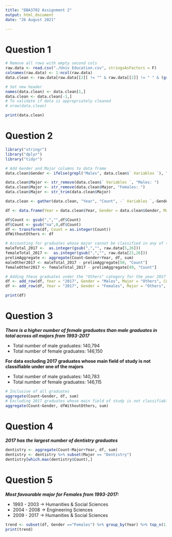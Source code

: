 ```yaml
---
title: "DBA3702 Assignment 2"
output: html_document
date: "26 August 2021"

---
```

# Question 1

```r

# Remove all rows with empty second cols
raw.data <- read.csv("./Univ Education.csv", stringsAsFactors = F)
colnames(raw.data) <- 1:ncol(raw.data)
data.clean <- raw.data[raw.data[[2]] != "" & raw.data[[2]] != " " & (grepl("Males:", raw.data$"1") | grepl("Females:", raw.data$"1") | grepl("Variables", raw.data$"1")),]

# Set new header
names(data.clean) <- data.clean[1,]
data.clean <- data.clean[-1,]
# To validate if data is appropriately cleaned
# nrow(data.clean)

print(data.clean)

```
# Question 2

```r
library("stringr")
library("dplyr")
library("tidyr")

# Add Gender and Major columns to data frame
data.clean$Gender <- ifelse(grepl("Males", data.clean$` Variables `), "Males", ifelse(grepl("Females", data.clean$` Variables `), "Females", "na"))

data.clean$Major <- str_remove(data.clean$` Variables `, "Males: ")
data.clean$Major <- str_remove(data.clean$Major, "Females: ")
data.clean$Major <- str_trim(data.clean$Major)

data.clean <- gather(data.clean, "Year", "Count", -` Variables `,-Gender, -Major)

df <- data.frame(Year = data.clean$Year, Gender = data.clean$Gender, Major = data.clean$Major, Count = data.clean$Count)

df$Count <- gsub(",","",df$Count)
df$Count <- gsub("na",0,df$Count)
df <- transform(df, Count = as.integer(Count))
dfWithoutOthers <- df

# Accounting for graduates whose major cannot be classified in any of the major categories provided in 2017
maleTotal_2017 <-  as.integer(gsub(",","", raw.data[5,26]))
femaleTotal_2017 <-  as.integer(gsub(",","", raw.data[21,26]))
prelimAggregate <- aggregate(Count~Gender+Year, df, sum)
maleOther2017 <- maleTotal_2017 - prelimAggregate[50, "Count"]
femaleOther2017 <- femaleTotal_2017 - prelimAggregate[49, "Count"]

# Adding these graduates under the "Others" category for the year 2017
df <- add_row(df, Year = "2017", Gender = "Males", Major = "Others", Count = maleOther2017)
df <- add_row(df, Year = "2017", Gender = "Females", Major = "Others", Count = femaleOther2017)

print(df)
```

# Question 3

***There is a higher number of female graduates than male graduates in total across all majors from 1993-2017***

- Total number of male graduates: 140,794
- Total number of female graduates: 146,150

**For data excluding 2017 graduates whose main field of study is not classifiable under one of the majors**

- Total number of male graduates: 140,783
- Total number of female graduates: 146,115

```r
# Inclusive of all graduates
aggregate(Count~Gender, df, sum)
# Excluding 2017 graduates whose main field of study is not classifiable under one of the majors
aggregate(Count~Gender, dfWithoutOthers, sum)

```
# Question 4

***2017 has the largest number of dentistry graduates***
```r

dentistry <- aggregate(Count~Major+Year, df, sum)
dentistry <- dentistry %>% subset(Major == "Dentistry")
dentistry[which.max(dentistry$Count),]

```
# Question 5

***Most favourable major for Females from 1993-2017:***<br>

- 1993 - 2003 -> Humanities & Social Sciences
- 2004 - 2008 -> Engineering Sciences
- 2009 - 2017 -> Humanities & Social Sciences

```r

trend <- subset(df, Gender =="Females") %>% group_by(Year) %>% top_n(1, Count)
print(trend)
```




